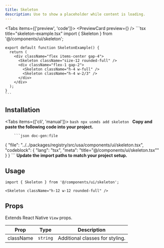 ```yaml
---
title: Skeleton
description: Use to show a placeholder while content is loading.
---
```



<Tabs items={['preview', 'code']}>
  <Tab value="preview">
    <PreviewCard preview={<SkeletonPreview />} />
  </Tab>
  <Tab value="code">
    ```tsx title="skeleton-example.tsx"
    import { Skeleton } from '@/components/ui/skeleton';

    export default function SkeletonExample() {
      return (
        <div className="flex items-center gap-4">
          <Skeleton className="size-12 rounded-full" />
          <div className="flex-1 gap-2">
            <Skeleton className="h-4 w-full" />
            <Skeleton className="h-4 w-2/3" />
          </div>
        </div>
      );
    }
    ```
  </Tab>
</Tabs>

## Installation

<Tabs items={['cli', 'manual']}>
  <Tab value="cli">
    ```bash
    npx usmds add skeleton
    ```
  </Tab>
  <Tab value="manual">
    <Steps>
      <Step>
        **Copy and paste the following code into your project.**

        ```json doc-gen:file
{
  "file": "../../packages/registry/src/usa/components/ui/skeleton.tsx",
  "codeblock": {
    "lang": "tsx",
    "meta": "title=\"@/components/ui/skeleton.tsx\""
  }
}
        ```
      </Step>
      <Step>
        **Update the import paths to match your project setup.**
      </Step>
    </Steps>
  </Tab>
</Tabs>

## Usage

```tsx
import { Skeleton } from '@/components/ui/skeleton';

<Skeleton className="h-12 w-12 rounded-full" />
```

## Props

Extends React Native `View` props.

| Prop | Type | Description |
|------|------|-------------|
| className | `string` | Additional classes for styling. |

